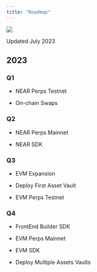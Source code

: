 ```yaml
---
title: "Roadmap"
---
```


![](/images/getting-started/2023-08-07%2015.15.53.jpg)

Updated July 2023

## 2023

### Q1

* NEAR Perps Testnet

* On-chain Swaps

### Q2 

* NEAR Perps Mainnet

* NEAR SDK

### Q3

* EVM Expansion

* Deploy First Asset Vault

* EVM Perps Testnet

### Q4

* FrontEnd Builder SDK

* EVM Perps Mainnet

* EVM SDK

* Deploy Multiple Assets Vaults